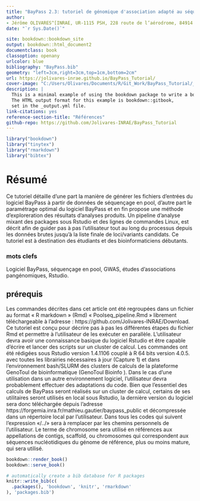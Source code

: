 ```yaml
--- 
title: "BayPass 2.3: tutoriel de génomique d'association adapté au séquençage en pool"
author:
- Jérôme OLIVARES^[INRAE, UR-1115 PSH, 228 route de l’aérodrome, 84914 Avignon, France]
date: "`r Sys.Date()`"

site: bookdown::bookdown_site
output: bookdown::html_document2
documentclass: book
classoption: openany
urlcolor: blue
bibliography: "BayPass.bib"
geometry: "left=3cm,right=3cm,top=1cm,bottom=2cm"
url: https://jolivares-inrae.github.io/BayPass_Tutorial/
cover-image: "C:/Users/Olivares/Documents/R/Git_Work/BayPass_Tutorial/_book/images/icone3.png"
description: |
  This is a minimal example of using the bookdown package to write a book.
  The HTML output format for this example is bookdown::gitbook,
  set in the _output.yml file.
link-citations: yes
reference-section-title: "Références"
github-repo: https://github.com/Jolivares-INRAE/BayPass_Tutorial
---
```

```r
library("bookdown")
library("tinytex")
library("rmarkdown")
library("bibtex")
```

# Résumé {-}

Ce tutoriel détaille d’une part la manière de générer les fichiers d’entrées du logiciel BayPass à partir de données de séquençage en pool, d’autre part le paramétrage optimal du logiciel BayPass et en fin propose une méthode d’exploreration des résultats d’analyses produits. Un pipeline d'analyse mixant des packages sous Rstudio et des lignes de commandes Linux, est décrit afin de guider pas à pas l’utilisateur tout au long du processus depuis les données brutes jusqu’à la liste finale de loci/variants candidats.
Ce tutoriel est à destination des étudiants et des bioinformaticiens débutants. 

### mots clefs {-}

Logiciel BayPass, séquençage en pool, GWAS, études d'associations pangénomiques, Rstudio.

## prérequis {-}

Les commandes décrites dans cet article ont été regroupées dans un fichier au format « R markdown » (Rmd) « Poolseq_pipeline.Rmd » librement téléchargeable à l’adresse : https://github.com/Jolivares-INRAE/Download. Ce tutoriel est conçu pour décrire pas à pas les différentes étapes du fichier Rmd et permettre à l’utilisateur de les exécuter en parallèle.
L’utilisateur devra avoir une connaissance basique du logiciel Rstudio et être capable d’écrire et lancer des scripts sur un cluster de calcul. 
Les commandes ont été rédigées sous Rstudio version 1.4.1106 couplé à R 64 bits version 4.0.5. avec toutes les librairies nécessaires à jour (Capture 1) et dans l’environnement bash/SLURM des clusters de calculs de la plateforme GenoToul de bioinformatique (GenoToul Bioinfo ). Dans le cas d’une utilisation dans un autre environnement logiciel, l’utilisateur devra probablement effectuer des adaptations du code.
Bien que l’essentiel des calculs de BayPass seront réalisés sur un cluster de calcul, certains de ses utilitaires seront utilisés en local sous Rstudio, la dernière version du logiciel sera donc téléchargée depuis l’adresse https://forgemia.inra.fr/mathieu.gautier/baypass_public et décompressée dans un répertoire local par l’utilisateur. 
Dans tous les codes qui suivent l’expression «/../» sera à remplacer par les chemins personnels de l'utilisateur.
Le terme de chromosome sera utilisé en références aux appellations de contigs, scaffold, ou chromosomes qui correspondent aux séquences nucléotidiques du génome de référence, plus ou moins mature, qui sera utilisé.

```r
bookdown::render_book()
bookdown::serve_book()
```

```r

# automatically create a bib database for R packages
knitr::write_bib(c(
  .packages(), 'bookdown', 'knitr', 'rmarkdown'
), 'packages.bib')
```

